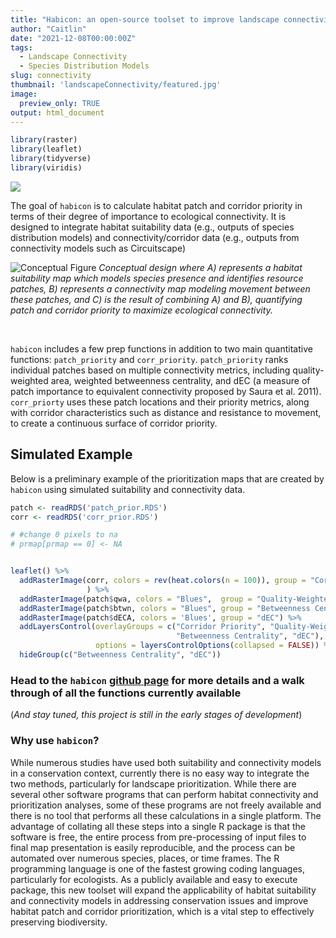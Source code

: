 ```yaml
---
title: "Habicon: an open-source toolset to improve landscape connectivity planning"
author: "Caitlin"
date: "2021-12-08T00:00:00Z"
tags:
  - Landscape Connectivity
  - Species Distribution Models
slug: connectivity
thumbnail: 'landscapeConnectivity/featured.jpg'
image:
  preview_only: TRUE
output: html_document
---
```


```r
library(raster)
library(leaflet)
library(tidyverse)
library(viridis)

```

![](landscape.jpg)

The goal of `habicon` is to calculate habitat patch and corridor priority in terms of their degree of importance to ecological connectivity. It is designed to integrate habitat suitability data (e.g., outputs of species distribution models) and connectivity/corridor data (e.g., outputs from connectivity models such as Circuitscape) 

![Conceptual Figure](conceptFig.jpg) *Conceptual design where A) represents a habitat suitability map which models species presence and identifies resource patches, B) represents a connectivity map modeling movement between these patches, and C) is the result of combining A) and B), quantifying patch and corridor priority to maximize ecological connectivity.*

<br>

`habicon` includes a few prep functions in addition to two main quantitative functions: `patch_priority` and `corr_priority`. `patch_priority` ranks individual patches based on multiple connectivity metrics, including quality-weighted area, weighted betweenness centrality, and dEC (a measure of patch importance to equivalent connectivity proposed by Saura et al. 2011). `corr_priorty` uses these patch locations and their priority metrics, along with corridor characteristics such as distance and resistance to movement, to create a continuous surface of corridor priority. 

## **Simulated Example**

Below is a preliminary example of the prioritization maps that are created by `habicon` using simulated suitability and connectivity data. 

```r

patch <- readRDS('patch_prior.RDS')
corr <- readRDS('corr_prior.RDS')

# #change 0 pixels to na
# prmap[prmap == 0] <- NA


leaflet() %>%
  addRasterImage(corr, colors = rev(heat.colors(n = 100)), group = "Corridor Priority"
                 ) %>%
  addRasterImage(patch$qwa, colors = "Blues",  group = "Quality-Weighted Area") %>% 
  addRasterImage(patch$btwn, colors = "Blues", group = "Betweenness Centrality") %>% 
  addRasterImage(patch$dECA, colors = 'Blues', group = "dEC") %>% 
  addLayersControl(overlayGroups = c("Corridor Priority", "Quality-Weighted Area",
                                     "Betweenness Centrality", "dEC"),
                   options = layersControlOptions(collapsed = FALSE)) %>% 
  hideGroup(c("Betweenness Centrality", "dEC"))


```

### Head to the `habicon` [github page](https://github.com/ccmothes/habicon) for more details and a walk through of all the functions currently available

(*And stay tuned, this project is still in the early stages of development*)



### **Why use `habicon`?**

While numerous studies have used both suitability and connectivity models in a conservation context, currently there is no easy way to integrate the two methods, particularly for landscape prioritization. While there are several other software programs that can perform habitat connectivity and prioritization analyses, some of these programs are not freely available and there is no tool that performs all these calculations in a single platform. The advantage of collating all these steps into a single R package is that the software is free, the entire process from pre-processing of input files to final map presentation is easily reproducible, and the process can be automated over numerous species, places, or time frames. The R programming language is one of the fastest growing coding languages, particularly for ecologists. As a publicly available and easy to execute package, this new toolset will expand the applicability of habitat suitability and connectivity models in addressing conservation issues and improve habitat patch and corridor prioritization, which is a vital step to effectively preserving biodiversity.


